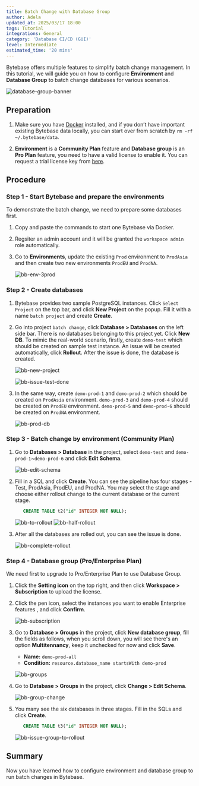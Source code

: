 ```yaml
---
title: Batch Change with Database Group
author: Adela
updated_at: 2025/03/17 18:00
tags: Tutorial
integrations: General
category: 'Database CI/CD (GUI)'
level: Intermediate
estimated_time: '20 mins'
---
```



Bytebase offers multiple features to simplify batch change management. In this tutorial, we will guide you on how to configure **Environment** and **Database Group** to batch change databases for various scenarios.

![database-group-banner](/content/docs/tutorials/batch-change-with-database-group/database-group-banner.webp)

## Preparation

1. Make sure you have [Docker](https://www.docker.com/) installed, and if you don’t have important existing Bytebase data locally, you can start over from scratch by `rm -rf ~/.bytebase/data`.

1. **Environment** is a **Community Plan** feature and **Database group** is an **Pro Plan** feature, you need to have a valid license to enable it. You can request a trial license key from [here](https://bytebase.com/pricing).

## Procedure

### Step 1 - Start Bytebase and prepare the environments

To demonstrate the batch change, we need to prepare some databases first.

1. Copy and paste the commands to start one Bytebase via Docker.

   <TerminalDockerRunVolume />

1. Regsiter an admin account and it will be granted the `workspace admin` role automatically.

1. Go to **Environments**, update the existing `Prod` environment to `ProdAsia` and then create two new environments `ProdEU` and `ProdNA`.

   ![bb-env-3prod](/content/docs/tutorials/batch-change-with-database-group/bb-env-3prod.webp)

### Step 2 - Create databases

1. Bytebase provides two sample PostgreSQL instances. Click `Select Project` on the top bar, and click **New Project** on the popup. Fill it with a name `batch project` and create **Create**.

1. Go into project `batch change`, click **Database > Databases** on the left side bar. There is no databases belonging to this project yet. Click **New DB**. To mimic the real-world scenario, firstly, create `demo-test` which should be created on sample test instance. An issue will be created automatically, click **Rollout**. After the issue is done, the database is created.

   ![bb-new-project](/content/docs/tutorials/batch-change-with-database-group/bb-new-db-test.webp)

   ![bb-issue-test-done](/content/docs/tutorials/batch-change-with-database-group/bb-issue-test-done.webp)

1. In the same way, create `demo-prod-1` and `demo-prod-2` which should be created on `ProdAsia` environment. `demo-prod-3` and `demo-prod-4` should be created on `ProdEU` environment. `demo-prod-5` and `demo-prod-6` should be created on `ProdNA` environment.

   ![bb-prod-db](/content/docs/tutorials/batch-change-with-database-group/bb-prod-db.webp)

### Step 3 - Batch change by environment (Community Plan)

1. Go to **Databases > Database** in the project, select `demo-test` and `demo-prod-1`~`demo-prod-6` and click **Edit Schema**.

   ![bb-edit-schema](/content/docs/tutorials/batch-change-with-database-group/bb-edit-schema.webp)

1. Fill in a SQL and click **Create**. You can see the pipeline has four stages - Test, ProdAsia, ProdEU, and ProdNA. You may select the stage and choose either rollout change to the current database or the current stage.

   ```SQL
      CREATE TABLE t2("id" INTEGER NOT NULL);
   ```

   ![bb-to-rollout](/content/docs/tutorials/batch-change-with-database-group/bb-to-rollout.webp)
   ![bb-half-rollout](/content/docs/tutorials/batch-change-with-database-group/bb-half-rollout.webp)

1. After all the databases are rolled out, you can see the issue is done.

   ![bb-complete-rollout](/content/docs/tutorials/batch-change-with-database-group/bb-complete-rollout.webp)

### Step 4 - Database group (Pro/Enterprise Plan)

We need first to upgrade to Pro/Enterprise Plan to use Database Group.

1. Click the **Setting icon** on the top right, and then click **Workspace > Subscription** to upload the license.

1. Click the pen icon, select the instances you want to enable Enterprise features , and click **Confirm**.

   ![bb-subscription](/content/docs/tutorials/data-rollback/bb-subscription.webp)

1. Go to **Database > Groups** in the project, click **New database group**, fill the fields as follows, when you scroll down, you will see there's an option **Multitennancy**, keep it unchecked for now and click **Save**.

   - **Name:** `demo-prod-all`
   - **Condition:** `resource.database_name startsWith demo-prod`

   ![bb-groups](/content/docs/tutorials/batch-change-with-database-group/bb-groups.webp)

1. Go to **Database > Groups** in the project, click **Change > Edit Schema**.

   ![bb-group-change](/content/docs/tutorials/batch-change-with-database-group/bb-group-change.webp)

1. You many see the six databases in three stages. Fill in the SQLs and click **Create**.

   ```SQL
      CREATE TABLE t3("id" INTEGER NOT NULL);
   ```

   ![bb-issue-group-to-rollout](/content/docs/tutorials/batch-change-with-database-group/bb-issue-group-to-rollout.webp)

## Summary

Now you have learned how to configure environment and database group to run batch changes in Bytebase.
